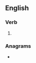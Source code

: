 ==English==

===Verb===
{{head|en|verb form}}

# {{en-past of|beagle}}

===Anagrams===
* {{anagrams|en|a=abdeegl|bageled}}